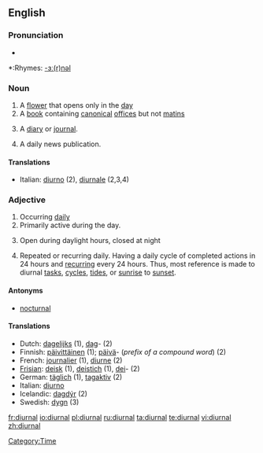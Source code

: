 ==English==

===Pronunciation===
*{{audio|en-us-diurnal.ogg|Audio (US)}}

*:Rhymes: [[Rhymes:English:-ɜː(r)nəl|-ɜː(r)nəl]]

===Noun===
{{en-noun}}

# A [[flower]] that opens only in the [[day]]
# A [[book]] containing [[canonical]] [[office]]s but not [[matins]]
# {{dated}} A [[diary]] or [[journal]].
# {{dated}} A daily news publication.

====Translations====
*Italian: [[diurno]] (2), [[diurnale]] (2,3,4)

===Adjective===
{{en-adj|-}}

# Occurring [[daily]]
# Primarily active during the day.
# {{botany}} Open during daylight hours, closed at night
# Repeated or recurring daily. Having a daily cycle of completed actions in 24 hours and [[recurring]] every 24 hours. Thus, most reference is made to diurnal [[tasks]], [[cycles]], [[tides]], or [[sunrise]] to [[sunset]].
{{seeCites}}

====Antonyms====
*[[nocturnal]]

====Translations====
*Dutch: [[dagelijks]] (1), [[dag]]- (2)
*Finnish: [[päivittäinen]] (1); [[päivä]]- (''prefix of a compound word'') (2)
*French: [[journalier]] (1), [[diurne]] (2)
*[[Frisian]]: [[deisk]] (1), [[deistich]] (1), [[dei]]- (2)
*German: [[täglich]] (1), [[tagaktiv]] (2)
*Italian: [[diurno]]
*Icelandic: [[dagdýr]] (2)
*Swedish: [[dygn]] (3)

[[Category:Time]]

[[fr:diurnal]]
[[io:diurnal]]
[[pl:diurnal]]
[[ru:diurnal]]
[[ta:diurnal]]
[[te:diurnal]]
[[vi:diurnal]]
[[zh:diurnal]]